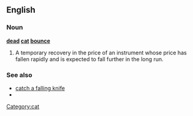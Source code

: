 ==English==

===Noun===
'''[[dead]] [[cat]] [[bounce]]'''

# {{trading}} A temporary recovery in the price of an instrument whose price has fallen rapidly and is expected to fall further in the long run.

===See also===
*[[catch a falling knife]]
*{{pedialite}}
[[Category:cat]]
